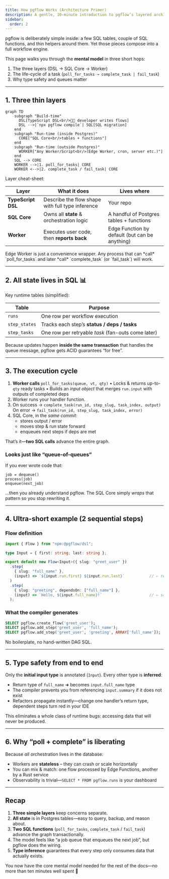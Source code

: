 ```yaml
---
title: How pgflow Works (Architecture Primer)
description: A gentle, 10-minute introduction to pgflow’s layered architecture, state model, and execution cycle
sidebar:
  order: 2
---
```



pgflow is deliberately simple inside:
a few SQL tables, couple of SQL functions, and thin helpers around them.
Yet those pieces compose into a full workflow engine.

This page walks you through the **mental model** in three short hops:

1. The three layers (DSL → SQL Core → Worker)
2. The life-cycle of a task (`poll_for_tasks → complete_task | fail_task`)
3. Why type safety and queues matter

---

## 1. Three thin layers

```mermaid
graph TD
    subgraph "Build-time"
      DSL[TypeScript DSL<br/>🧑‍💻 developer writes flows]
      DSL -->|`npx pgflow compile`| SQL[SQL migration]
    end
    subgraph "Run-time (inside Postgres)"
      CORE["SQL Core<br/>tables + functions"]
    end
    subgraph "Run-time (outside Postgres)"
      WORKER["Any Worker/Script<br/>(Edge Worker, cron, server etc.)"]
    end
    SQL --> CORE
    WORKER -->|1. poll_for_tasks| CORE
    WORKER <-->|2. complete_task / fail_task| CORE
```

Layer cheat-sheet:

| Layer | What it does | Lives where |
|-------|--------------|-------------|
| **TypeScript DSL** | Describe the flow shape with full type inference | Your repo |
| **SQL Core** | Owns all **state** & orchestration logic | A handful of Postgres tables + functions |
| **Worker** | Executes user code, then **reports back** | Edge Function by default (but can be anything) |

<Aside type="tip" title="Swap the Worker if you like">
Edge Worker is just a convenience wrapper.
Any process that can *call* `poll_for_tasks` and later *call* `complete_task` (or `fail_task`) will work.
</Aside>

---

## 2. All state lives in SQL 📊

Key runtime tables (simplified):

| Table | Purpose |
|-------|---------|
| `runs` | One row per workflow execution |
| `step_states` | Tracks each step’s **status / deps / tasks** |
| `step_tasks` | One row per retryable *task* (fan-outs come later) |

Because updates happen **inside the same transaction** that handles the queue message, pgflow gets ACID guarantees “for free”.

---

## 3. The execution cycle

1. **Worker calls** `poll_for_tasks(queue, vt, qty)`
   • Locks & returns up-to-`qty` ready tasks
   • Builds an *input object* that merges `run.input` with outputs of completed deps
2. Worker runs your handler function.
3. On success → `complete_task(run_id, step_slug, task_index, output)`
   On error   → `fail_task(run_id, step_slug, task_index, error)`
4. SQL Core, in the *same commit*:
   - stores output / error
   - moves step & run state forward
   - enqueues next steps if deps are met

That’s it—**two SQL calls** advance the entire graph.

### Looks just like “queue-of-queues”

If you ever wrote code that:

```pseudo
job = dequeue()
process(job)
enqueue(next_job)
```

…then you already understand pgflow.
The SQL Core simply *wraps* that pattern so you stop rewriting it.

---

## 4. Ultra-short example (2 sequential steps)

### Flow definition

```typescript title="supabase/functions/_flows/greet_user.ts"
import { Flow } from "npm:@pgflow/dsl";

type Input = { first: string; last: string };

export default new Flow<Input>({ slug: "greet_user" })
  .step(
    { slug: "full_name" },
    (input) => `${input.run.first} ${input.run.last}`           // ⇐ return type inferred
  )
  .step(
    { slug: "greeting", dependsOn: ["full_name"] },
    (input) => `Hello, ${input.full_name}!`                     // ⇐ safe access, full IntelliSense
  );
```

### What the compiler generates

```sql
SELECT pgflow.create_flow('greet_user');
SELECT pgflow.add_step('greet_user', 'full_name');
SELECT pgflow.add_step('greet_user', 'greeting', ARRAY['full_name']);
```

No boilerplate, no hand-written DAG SQL.

---

## 5. Type safety from end to end

Only the **initial input type** is annotated (`Input`).
Every other type is **inferred**:

- Return type of `full_name` ➜ becomes `input.full_name` type
- The compiler prevents you from referencing `input.summary` if it does not exist
- Refactors propagate instantly—change one handler’s return type, dependent steps turn red in your IDE

<Aside type="note">
This eliminates a whole class of runtime bugs: accessing data that will never be produced.
</Aside>

---

## 6. Why “poll + complete” is liberating

Because *all* orchestration lives in the database:

- Workers are **stateless** – they can crash or scale horizontally
- You can mix & match: one flow processed by Edge Functions, another by a Rust service
- Observability is trivial—`SELECT * FROM pgflow.runs` is your dashboard

---

## Recap

1. **Three simple layers** keep concerns separate.
2. **All state** is in Postgres tables—easy to query, backup, and reason about.
3. **Two SQL functions** (`poll_for_tasks`, `complete_task` / `fail_task`) advance the graph transactionally.
4. The model feels like “a job queue that enqueues the next job”, but pgflow does the wiring.
5. **Type inference** guarantees that every step only consumes data that actually exists.

You now have the core mental model needed for the rest of the docs—no more than ten minutes well spent 🚀
